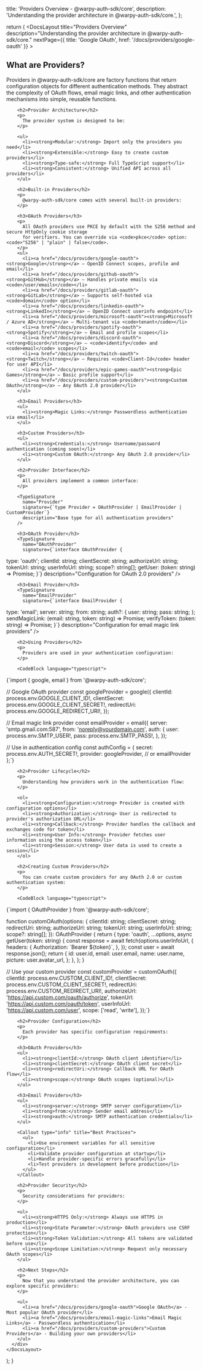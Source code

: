
  title: 'Providers Overview - @warpy-auth-sdk/core',
  description: 'Understanding the provider architecture in @warpy-auth-sdk/core.',
};

  return (
    <DocsLayout
      title="Providers Overview"
      description="Understanding the provider architecture in @warpy-auth-sdk/core."
      nextPage={{ title: 'Google OAuth', href: '/docs/providers/google-oauth' }}
    >
      <div>
        <h2>What are Providers?</h2>
        <p>
          Providers in @warpy-auth-sdk/core are factory functions that return configuration objects 
          for different authentication methods. They abstract the complexity of OAuth flows, 
          email magic links, and other authentication mechanisms into simple, reusable functions.
        </p>

        <h2>Provider Architecture</h2>
        <p>
          The provider system is designed to be:
        </p>

        <ul>
          <li><strong>Modular:</strong> Import only the providers you need</li>
          <li><strong>Extensible:</strong> Easy to create custom providers</li>
          <li><strong>Type-safe:</strong> Full TypeScript support</li>
          <li><strong>Consistent:</strong> Unified API across all providers</li>
        </ul>

        <h2>Built-in Providers</h2>
        <p>
          @warpy-auth-sdk/core comes with several built-in providers:
        </p>

        <h3>OAuth Providers</h3>
        <p>
          All OAuth providers use PKCE by default with the S256 method and secure HttpOnly cookie storage
          for verifiers. You can override via <code>pkce</code> option: <code>"S256" | "plain" | false</code>.
        </p>
        <ul>
          <li><a href="/docs/providers/google-oauth"><strong>Google</strong></a> — OpenID Connect scopes, profile and email</li>
          <li><a href="/docs/providers/github-oauth"><strong>GitHub</strong></a> — Handles private emails via <code>/user/emails</code></li>
          <li><a href="/docs/providers/gitlab-oauth"><strong>GitLab</strong></a> — Supports self‑hosted via <code>domain</code> option</li>
          <li><a href="/docs/providers/linkedin-oauth"><strong>LinkedIn</strong></a> — OpenID Connect userinfo endpoint</li>
          <li><a href="/docs/providers/microsoft-oauth"><strong>Microsoft / Azure AD</strong></a> — Multi‑tenant via <code>tenant</code></li>
          <li><a href="/docs/providers/spotify-oauth"><strong>Spotify</strong></a> — Email and profile scopes</li>
          <li><a href="/docs/providers/discord-oauth"><strong>Discord</strong></a> — <code>identify</code> and <code>email</code> scopes</li>
          <li><a href="/docs/providers/twitch-oauth"><strong>Twitch</strong></a> — Requires <code>Client-Id</code> header for user API</li>
          <li><a href="/docs/providers/epic-games-oauth"><strong>Epic Games</strong></a> — Basic profile support</li>
          <li><a href="/docs/providers/custom-providers"><strong>Custom OAuth</strong></a> — Any OAuth 2.0 provider</li>
        </ul>

        <h3>Email Providers</h3>
        <ul>
          <li><strong>Magic Links:</strong> Passwordless authentication via email</li>
        </ul>

        <h3>Custom Providers</h3>
        <ul>
          <li><strong>Credentials:</strong> Username/password authentication (coming soon)</li>
          <li><strong>Custom OAuth:</strong> Any OAuth 2.0 provider</li>
        </ul>

        <h2>Provider Interface</h2>
        <p>
          All providers implement a common interface:
        </p>

        <TypeSignature
          name="Provider"
          signature={`type Provider = OAuthProvider | EmailProvider | CustomProvider`}
          description="Base type for all authentication providers"
        />

        <h3>OAuth Provider</h3>
        <TypeSignature
          name="OAuthProvider"
          signature={`interface OAuthProvider {
  type: 'oauth';
  clientId: string;
  clientSecret: string;
  authorizeUrl: string;
  tokenUrl: string;
  userInfoUrl: string;
  scope?: string[];
  getUser: (token: string) => Promise<User>;
}`}
          description="Configuration for OAuth 2.0 providers"
        />

        <h3>Email Provider</h3>
        <TypeSignature
          name="EmailProvider"
          signature={`interface EmailProvider {
  type: 'email';
  server: string;
  from: string;
  auth?: {
    user: string;
    pass: string;
  };
  sendMagicLink: (email: string, token: string) => Promise<void>;
  verifyToken: (token: string) => Promise<boolean>;
}`}
          description="Configuration for email magic link providers"
        />

        <h2>Using Providers</h2>
        <p>
          Providers are used in your authentication configuration:
        </p>

        <CodeBlock language="typescript">
{`import { google, email } from '@warpy-auth-sdk/core';

// Google OAuth provider
const googleProvider = google({
  clientId: process.env.GOOGLE_CLIENT_ID!,
  clientSecret: process.env.GOOGLE_CLIENT_SECRET!,
  redirectUri: process.env.GOOGLE_REDIRECT_URI!,
});

// Email magic link provider
const emailProvider = email({
  server: 'smtp.gmail.com:587',
  from: 'noreply@yourdomain.com',
  auth: {
    user: process.env.SMTP_USER!,
    pass: process.env.SMTP_PASS!,
  },
});

// Use in authentication config
const authConfig = {
  secret: process.env.AUTH_SECRET!,
  provider: googleProvider, // or emailProvider
};`}
        </CodeBlock>

        <h2>Provider Lifecycle</h2>
        <p>
          Understanding how providers work in the authentication flow:
        </p>

        <ol>
          <li><strong>Configuration:</strong> Provider is created with configuration options</li>
          <li><strong>Authorization:</strong> User is redirected to provider's authorization URL</li>
          <li><strong>Callback:</strong> Provider handles the callback and exchanges code for token</li>
          <li><strong>User Info:</strong> Provider fetches user information using the access token</li>
          <li><strong>Session:</strong> User data is used to create a session</li>
        </ol>

        <h2>Creating Custom Providers</h2>
        <p>
          You can create custom providers for any OAuth 2.0 or custom authentication system:
        </p>

        <CodeBlock language="typescript">
{`import { OAuthProvider } from '@warpy-auth-sdk/core';

function customOAuth(options: {
  clientId: string;
  clientSecret: string;
  redirectUri: string;
  authorizeUrl: string;
  tokenUrl: string;
  userInfoUrl: string;
  scope?: string[];
}): OAuthProvider {
  return {
    type: 'oauth',
    ...options,
    async getUser(token: string) {
      const response = await fetch(options.userInfoUrl, {
        headers: {
          Authorization: \`Bearer \${token}\`,
        },
      });
      const user = await response.json();
      return {
        id: user.id,
        email: user.email,
        name: user.name,
        picture: user.avatar_url,
      };
    },
  };
}

// Use your custom provider
const customProvider = customOAuth({
  clientId: process.env.CUSTOM_CLIENT_ID!,
  clientSecret: process.env.CUSTOM_CLIENT_SECRET!,
  redirectUri: process.env.CUSTOM_REDIRECT_URI!,
  authorizeUrl: 'https://api.custom.com/oauth/authorize',
  tokenUrl: 'https://api.custom.com/oauth/token',
  userInfoUrl: 'https://api.custom.com/user',
  scope: ['read', 'write'],
});`}
        </CodeBlock>

        <h2>Provider Configuration</h2>
        <p>
          Each provider has specific configuration requirements:
        </p>

        <h3>OAuth Providers</h3>
        <ul>
          <li><strong>clientId:</strong> OAuth client identifier</li>
          <li><strong>clientSecret:</strong> OAuth client secret</li>
          <li><strong>redirectUri:</strong> Callback URL for OAuth flow</li>
          <li><strong>scope:</strong> OAuth scopes (optional)</li>
        </ul>

        <h3>Email Providers</h3>
        <ul>
          <li><strong>server:</strong> SMTP server configuration</li>
          <li><strong>from:</strong> Sender email address</li>
          <li><strong>auth:</strong> SMTP authentication credentials</li>
        </ul>

        <Callout type="info" title="Best Practices">
          <ul>
            <li>Use environment variables for all sensitive configuration</li>
            <li>Validate provider configuration at startup</li>
            <li>Handle provider-specific errors gracefully</li>
            <li>Test providers in development before production</li>
          </ul>
        </Callout>

        <h2>Provider Security</h2>
        <p>
          Security considerations for providers:
        </p>

        <ul>
          <li><strong>HTTPS Only:</strong> Always use HTTPS in production</li>
          <li><strong>State Parameter:</strong> OAuth providers use CSRF protection</li>
          <li><strong>Token Validation:</strong> All tokens are validated before use</li>
          <li><strong>Scope Limitation:</strong> Request only necessary OAuth scopes</li>
        </ul>

        <h2>Next Steps</h2>
        <p>
          Now that you understand the provider architecture, you can explore specific providers:
        </p>

        <ul>
          <li><a href="/docs/providers/google-oauth">Google OAuth</a> - Most popular OAuth provider</li>
          <li><a href="/docs/providers/email-magic-links">Email Magic Links</a> - Passwordless authentication</li>
          <li><a href="/docs/providers/custom-providers">Custom Providers</a> - Building your own providers</li>
        </ul>
      </div>
    </DocsLayout>
  );
}
